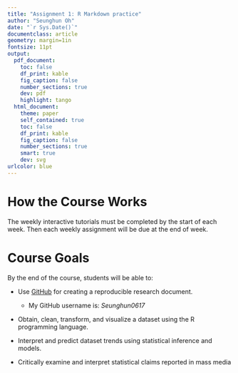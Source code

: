 ```yaml
---
title: "Assignment 1: R Markdown practice"
author: "Seunghun Oh"
date: "`r Sys.Date()`"
documentclass: article
geometry: margin=1in
fontsize: 11pt
output:
  pdf_document:
    toc: false
    df_print: kable
    fig_caption: false
    number_sections: true
    dev: pdf
    highlight: tango
  html_document:
    theme: paper
    self_contained: true
    toc: false
    df_print: kable
    fig_caption: false
    number_sections: true
    smart: true
    dev: svg
urlcolor: blue
---
```


<!-- Write your Markdown below this line -->

# How the Course Works

The weekly interactive tutorials must be completed by the start of each week. Then each weekly assignment will be due at the end of week.


# Course Goals

By the end of the course, students will be able to:

* Use [GitHub](https://github.com/) for creating a reproducible research document.
  * My GitHub username is: 
_Seunghun0617_
* Obtain, clean, transform, and visualize a dataset using the R programming language.

* Interpret and predict dataset trends using statistical inference and models.

* Critically examine and interpret statistical claims reported in mass media

